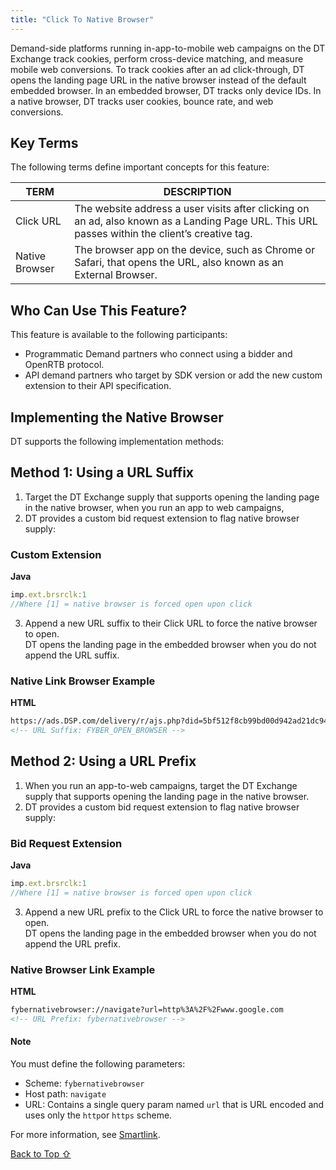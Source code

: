 ```yaml
---
title: "Click To Native Browser"
---
```


Demand-side platforms running in-app-to-mobile web campaigns on the DT Exchange track cookies, perform cross-device matching, and measure mobile web conversions. To track cookies after an ad click-through, DT opens the landing page URL in the native browser instead of the default embedded browser. In an embedded browser, DT tracks only device IDs. In a native browser, DT tracks user cookies, bounce rate, and web conversions.

## Key Terms

The following terms define important concepts for this feature:

| TERM           | DESCRIPTION                                                                                                                                    |
| -------------- | ---------------------------------------------------------------------------------------------------------------------------------------------- |
| Click URL      | The website address a user visits after clicking on an ad, also known as a Landing Page URL. This URL passes within the client’s creative tag. |
| Native Browser | The browser app on the device, such as Chrome or Safari, that opens the URL, also known as an External Browser.                                |

## Who Can Use This Feature?

This feature is available to the following participants:

* Programmatic Demand partners who connect using a bidder and OpenRTB protocol.
* API demand partners who target by SDK version or add the new custom extension to their API specification.

## Implementing the Native Browser

DT supports the following implementation methods:

## Method 1: Using a URL Suffix

1. Target the DT Exchange supply that supports opening the landing page in the native browser, when you run an app to web campaigns,
2. DT provides a custom bid request extension to flag native browser supply:

### Custom Extension

**Java**

```javascript
imp.ext.brsrclk:1
//Where [1] = native browser is forced open upon click 
```

3. Append a new URL suffix to their Click URL to force the native browser to open.\
   DT opens the landing page in the embedded browser when you do not append the URL suffix.

### Native Link Browser Example

**HTML**

```html
https://ads.DSP.com/delivery/r/ajs.php?did=5bf512f8cb99bd00d942ad21dc941a00&......&FYBER_OPEN_BROWSER
<!-- URL Suffix: FYBER_OPEN_BROWSER -->
```



## Method 2: Using a URL Prefix

1. When you run an app-to-web campaigns, target the DT Exchange supply that supports opening the landing page in the native browser.
2. DT provides a custom bid request extension to flag native browser supply:

### Bid Request Extension

**Java**

```javascript
imp.ext.brsrclk:1
//Where [1] = native browser is forced open upon click
```

3. Append a new URL prefix to the Click URL to force the native browser to open.\
   DT opens the landing page in the embedded browser when you do not append the URL prefix.

### Native Browser Link Example

**HTML**

```html
fybernativebrowser://navigate?url=http%3A%2F%2Fwww.google.com
<!-- URL Prefix: fybernativebrowser -->
```

#### Note

You must define the following parameters:

* Scheme: `fybernativebrowser`
* Host path: `navigate`
* URL: Contains a single query param named `url` that is URL encoded and uses only the `http`or `https` scheme.

For more information, see [Smartlink](/hc/en-us/articles/360010948958-Smartlink).

[Back to Top ⇧](#top)
